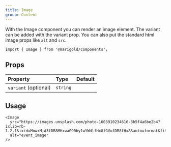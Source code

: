 ```yaml
---
title: Image
group: Content
---
```


With the Image component you can render an image element.
The variant can be added with the variant prop. You can also put the standard html image props like `alt` and `src`.

```tsx onlyCode
import { Image } from '@marigold/components';
```

## Props

| Property             | Type     | Default |
| :------------------- | :------- | :------ |
| `variant` (optional) | `string` |         |

## Usage

```tsx expandCode
<Image
  src="https://images.unsplash.com/photo-1603910234616-3b5f4a6be2b4?ixlib=rb-1.2.1&ixid=MnwxMjA3fDB8MHxwaG90by1wYWdlfHx8fGVufDB8fHx8&auto=format&fit=crop&w=687&q=80"
  alt="event_image"
/>
```
